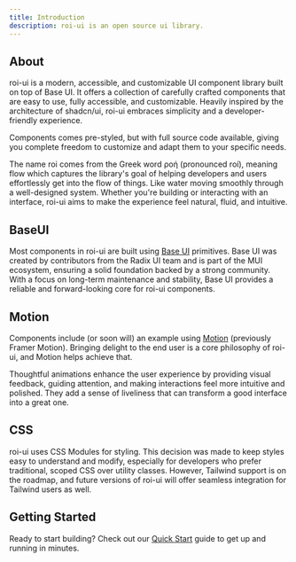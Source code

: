 ```yaml
---
title: Introduction
description: roi-ui is an open source ui library.
---
```



## About
roi-ui is a modern, accessible, and customizable UI component library built on top of Base UI. It offers a collection of carefully crafted components that are easy to use, fully accessible, and customizable. Heavily inspired by the architecture of shadcn/ui, roi-ui embraces simplicity and a developer-friendly experience.

Components comes pre-styled, but with full source code available, giving you complete freedom to customize and adapt them to your specific needs.

The name roi comes from the Greek word ροή (pronounced roí), meaning flow which captures the library's goal of helping developers and users effortlessly get into the flow of things. Like water moving smoothly through a well-designed system. Whether you're building or interacting with an interface, roi-ui aims to make the experience feel natural, fluid, and intuitive.



## BaseUI

Most components in roi-ui are built using [Base UI](https://base-ui.com/) primitives. Base UI was created by contributors from the Radix UI team and is part of the MUI ecosystem, ensuring a solid foundation backed by a strong community. With a focus on long-term maintenance and stability, Base UI provides a reliable and forward-looking core for roi-ui components.

## Motion

Components include (or soon will) an example using [Motion](https://motion.dev/) (previously Framer Motion). Bringing delight to the end user is a core philosophy of roi-ui, and Motion helps achieve that.

Thoughtful animations enhance the user experience by providing visual feedback, guiding attention, and making interactions feel more intuitive and polished. They add a sense of liveliness that can transform a good interface into a great one.

## CSS

roi-ui uses CSS Modules for styling. This decision was made to keep styles easy to understand and modify, especially for developers who prefer traditional, scoped CSS over utility classes. However, Tailwind support is on the roadmap, and future versions of roi-ui will offer seamless integration for Tailwind users as well.


## Getting Started

Ready to start building? Check out our [Quick Start](/docs/start) guide to get up and running in minutes.
